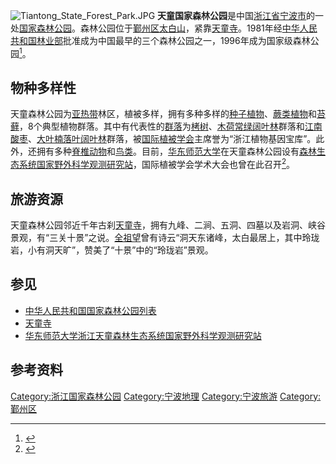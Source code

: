 {{coord|29|48|09.65|N|121|47|15.44|E|type:forest|display=title}}
[[File:Tiantong_State_Forest_Park.JPG|thumb]]
'''天童国家森林公园'''是中国[[浙江省|浙江省]][[宁波市|宁波市]]的一处[[中国国家森林公园|国家森林公园]]。森林公园位于[[鄞州区|鄞州区]][[太白山_(宁波)|太白山]]，紧靠[[天童寺|天童寺]]。1981年经[[中华人民共和国林业部|中华人民共和国林业部]]批准成为中国最早的三个森林公园之一，1996年成为国家级森林公园<ref>{{cite web|url=http://www.zj.gov.cn/art/2006/3/30/art_945_2716.html|title=天童国家森林公园|publisher=浙江省人民政府办公厅|date=2006-03-30|accessdate=2014-02-02|archive-date=2018-07-09|archive-url=https://web.archive.org/web/20180709185659/http://www.zj.gov.cn/art/2006/3/30/art_945_2716.html|dead-url=no}}</ref>。

== 物种多样性 ==
天童森林公园为[[亚热带|亚热带]]林区，植被多样，拥有多种多样的[[种子植物|种子植物]]、[[蕨类植物|蕨类植物]]和[[苔藓|苔藓]]，8个典型植物群落。其中有代表性的[[群落|群落]]为[[栲树|栲树]]、[[木荷|木荷]][[常绿阔叶林|常绿阔叶林]]群落和[[江南酸枣|江南酸枣]]、[[大叶楠|大叶楠]][[落叶阔叶林|落叶阔叶林]]群落，被[[国际植被学会|国际植被学会]]主席誉为“浙江植物基因宝库”。此外，还拥有多种[[脊椎动物|脊椎动物]]和[[鸟类|鸟类]]。目前，[[华东师范大学|华东师范大学]]在天童森林公园设有[[浙江天童森林生态系统国家野外科学观测研究站|森林生态系统国家野外科学观测研究站]]，国际植被学会学术大会也曾在此召开<ref>{{cite web|url=http://www.escience.gov.cn/ShowArticle.jsp?id=3208|title=浙江天童森林生态系统国家野外科学观测研究站|publisher=国家科技基础条件平台中心|date=2008-05-29|accessdate=2014-02-02|deadurl=yes|archiveurl=https://web.archive.org/web/20140219113848/http://www.escience.gov.cn/ShowArticle.jsp?id=3208|archivedate=2014-02-19}}</ref>。

== 旅游资源 ==
天童森林公园邻近千年古刹[[天童寺|天童寺]]，拥有九峰、二涧、五洞、四墓以及岩洞、峡谷景观，有“三关十景”之说。[[全祖望|全祖望]]曾有诗云“洞天东诸峰，太白最居上，其中玲珑岩，小有洞天旷”，赞美了“十景”中的“玲珑岩”景观。

== 参见 ==
*[[中华人民共和国国家森林公园列表|中华人民共和国国家森林公园列表]]
*[[天童寺|天童寺]]
*[[浙江天童森林生态系统国家野外科学观测研究站|华东师范大学浙江天童森林生态系统国家野外科学观测研究站]]

== 参考资料 ==
{{reflist}}

{{中华人民共和国国家森林公园|3}}
[[Category:浙江国家森林公园|Category:浙江国家森林公园]]
[[Category:宁波地理|Category:宁波地理]]
[[Category:宁波旅游|Category:宁波旅游]]
[[Category:鄞州区|Category:鄞州区]]